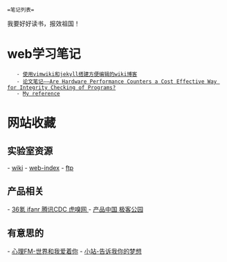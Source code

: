  =笔记列表=
我要好好读书，报效祖国！

= web学习笔记 =
    - [[vimwiki_jekyll|使用vimwiki和jekyll搭建方便编辑的wiki博客]]
    - [[/demo/wiki_html/integrity_check|论文笔记——Are Hardware Performance Counters a Cost Effective Way for Integrity Checking of Programs?]]
    - [[http://www.ruanyifeng.com/blog/2012/08/blogging_with_jekyll.html|My reference]]

= 网站收藏 =
== 实验室资源 ==
- [[http://172.18.184.221/|wiki]]
- [[http://172.18.184.59|web-index]]
- [[http://172.18.184.220|ftp]]
== 产品相关 ==
- [[http://www.36kr.com/|36氪   ]]     [[http://www.ifanr.com/|ifanr   ]]     [[http://cdc.tencent.com/|腾讯CDC   ]]    [[http://www.huxiu.com/|虎嗅网   ]]
- [[http://www.pmtoo.com/|产品中国    ]]     [[http://event.geekpark.net/|极客公园]]
 
== 有意思的 ==
- [[http://fm.xinli001.com/|心理FM-世界和我爱着你]]
- [[http://zhan.renren.com/home?checked=true|小站-告诉我你的梦想]]



    
   
